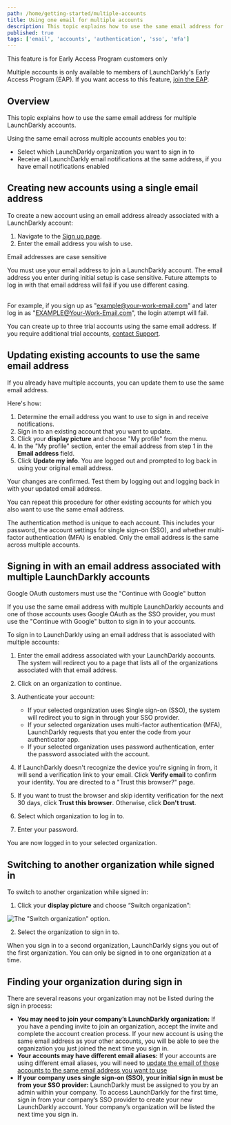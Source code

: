 ```yaml
---
path: /home/getting-started/multiple-accounts
title: Using one email for multiple accounts
description: This topic explains how to use the same email address for multiple LaunchDarkly accounts.
published: true
tags: ['email', 'accounts', 'authentication', 'sso', 'mfa']
---
```


<Callout intent="info">
<CalloutTitle>This feature is for Early Access Program customers only</CalloutTitle>
<CalloutDescription>

Multiple accounts is only available to members of LaunchDarkly's Early Access Program (EAP). If you want access to this feature, [join the EAP](https://launchdarkly.com/eap).

</CalloutDescription>
</Callout>

## Overview

This topic explains how to use the same email address for multiple LaunchDarkly accounts.

Using the same email across multiple accounts enables you to:

- Select which LaunchDarkly organization you want to sign in to
- Receive all LaunchDarkly email notifications at the same address, if you have email notifications enabled

## Creating new accounts using a single email address

To create a new account using an email address already associated with a LaunchDarkly account:

 1. Navigate to the [Sign up page](https://app.launchdarkly.com/signup).
 2. Enter the email address you wish to use.

<Callout intent="info">
<CalloutTitle>Email addresses are case sensitive</CalloutTitle>
<CalloutDescription>

You must use your email address to join a LaunchDarkly account. The email address you enter during initial setup is case sensitive. Future attempts to log in with that email address will fail if you use different casing.<br /><br />

For example, if you sign up as "example@your-work-email.com" and later log in as "EXAMPLE@Your-Work-Email.com", the login attempt will fail.

</CalloutDescription>
</Callout>

You can create up to three trial accounts using the same email address. If you require additional trial accounts, [contact Support](https://support.launchdarkly.com/hc/en-us/requests/new).

## Updating existing accounts to use the same email address

If you already have multiple accounts, you can update them to use the same email address.

Here's how:

1. Determine the email address you want to use to sign in and receive notifications.
2. Sign in to an existing account that you want to update.
3. Click your **display picture** and choose "My profile" from the menu.
4. In the "My profile" section, enter the email address from step 1 in the **Email address** field.
5. Click **Update my info**. You are logged out and prompted to log back in using your original email address.

Your changes are confirmed. Test them by logging out and logging back in with your updated email address.

You can repeat this procedure for other existing accounts for which you also want to use the same email address.

The authentication method is unique to each account. This includes your password, the account settings for single sign-on (SSO), and whether multi-factor authentication (MFA) is enabled. Only the email address is the same across multiple accounts.

## Signing in with an email address associated with multiple LaunchDarkly accounts

<Callout intent="info">
<CalloutTitle>Google OAuth customers must use the "Continue with Google" button</CalloutTitle>
<CalloutDescription>

If you use the same email address with multiple LaunchDarkly accounts and one of those accounts uses Google OAuth as the SSO provider, you must use the "Continue with Google" button to sign in to your accounts.

</CalloutDescription>
</Callout>

To sign in to LaunchDarkly using an email address that is associated with multiple accounts:

1. Enter the email address associated with your LaunchDarkly accounts. The system will redirect you to a page that lists all of the organizations associated with that email address.
2. Click on an organization to continue.
3. Authenticate your account:

    * If your selected organization uses Single sign-on (SSO), the system will redirect you to sign in through your SSO provider.
    * If your selected organization uses multi-factor authentication (MFA), LaunchDarkly requests that you enter the code from your authenticator app.
    * If your selected organization uses password authentication, enter the password associated with the account.
4. If LaunchDarkly doesn't recognize the device you're signing in from, it will send a verification link to your email. Click **Verify email** to confirm your identity. You are directed to a "Trust this browser?" page.
5. If you want to trust the browser and skip identity verification for the next 30 days, click **Trust this browser**. Otherwise, click **Don't trust**.
6. Select which organization to log in to.
7. Enter your password.

You are now logged in to your selected organization.
## Switching to another organization while signed in

To switch to another organization while signed in:

 1. Click your **display picture** and choose “Switch organization”:

![The "Switch organization" option.](switch-organization-menu.png)

2. Select the organization to sign in to.

When you sign in to a second organization, LaunchDarkly signs you out of the first organization. You can only be signed in to one organization at a time.

## Finding your organization during sign in

There are several reasons your organization may not be listed during the sign in process:

- **You may need to join your company’s LaunchDarkly organization:** If you have a pending invite to join an organization, accept the invite and complete the account creation process. If your new account is using the same email address as your other accounts, you will be able to see the organization you just joined the next time you sign in.
- **Your accounts may have different email aliases:** If your accounts are using different email aliases, you will need to [update the email of those accounts to the same email address you want to use](/home/getting-started/multiple-accounts#updating-existing-accounts-to-use-the-same-email-address)
- **If your company uses single sign-on (SSO), your initial sign in must be from your SSO provider:** LaunchDarkly must be assigned to you by an admin within your company. To access LaunchDarkly for the first time, sign in from your company’s SSO provider to create your new LaunchDarkly account. Your company’s organization will be listed the next time you sign in.
